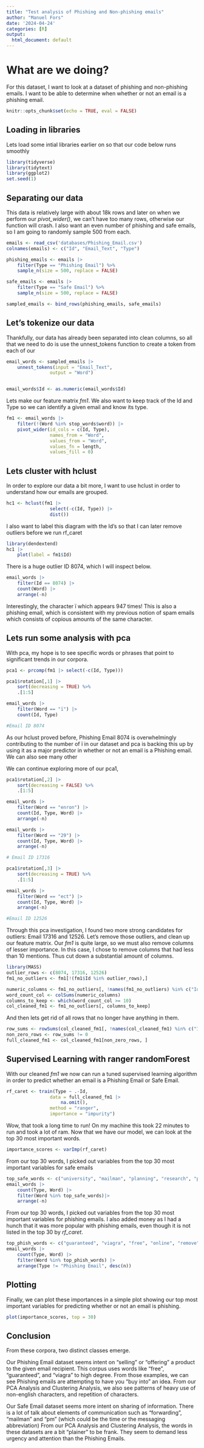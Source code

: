 ```yaml
---
title: "Test analysis of Phishing and Non-phishing emails"
author: "Manuel Fors"
date: '2024-04-24'
categories: [R]
output: 
  html_document: default
---
```


# What are we doing?
For this dataset, I want to look at a dataset of phishing and non-phishing emails. 
I want to be able to determine when whether or not an email is a phishing email.
```r

knitr::opts_chunk$set(echo = TRUE, eval = FALSE)
```

## Loading in libraries 
Lets load some intial libraries earlier on so that our code below runs smoothly
```r
library(tidyverse)
library(tidytext)
library(ggplot2) 
set.seed(1)
```

## Separating our data 
This data is relatively large with about 18k rows and later on when we perform our *pivot_wider()*, we can't have too many 
rows, otherwise our function will crash. I also want an even number of phishing and safe emails, so I am going to randomly sample 500 from each.

```r
emails <- read_csv('databases/Phishing_Email.csv')
colnames(emails) <- c("Id", "Email_Text", "Type")

phishing_emails <- emails |> 
    filter(Type == "Phishing Email") %>%
    sample_n(size = 500, replace = FALSE)

safe_emails <- emails |> 
    filter(Type == "Safe Email") %>% 
    sample_n(size = 500, replace = FALSE)

sampled_emails <- bind_rows(phishing_emails, safe_emails)
```

## Let's tokenize our data 
Thankfully, our data has already been separated into clean columns, so all that we need to do is use the unnest_tokens function
to create a token from each of our
```r
email_words <- sampled_emails |>
    unnest_tokens(input = "Email_Text",
                output = "Word")


email_words$Id <- as.numeric(email_words$Id)
```

Lets make our feature matrix *fm1*. We also want to keep track of the Id and Type so we can identify a given email and know its type.
```r
fm1 <- email_words |> 
    filter(!(Word %in% stop_words$word)) |>
    pivot_wider(id_cols = c(Id, Type),
                names_from = "Word", 
                values_from = "Word",
                values_fn = length,
                values_fill = 0)

```

## Lets cluster with hclust
In order to explore our data a bit more, I want to use hclust in order to understand how our emails are grouped. 

```r
hc1 <- hclust(fm1 |>
                select(-c(Id, Type)) |>
                dist())
```

I also want to label this diagram with the Id's so that I can later remove outliers before we run rf_caret
```r
library(dendextend)
hc1 |> 
    plot(label = fm1$Id)
```

There is a huge outlier ID 8074, which I will inspect below.
```r
email_words |> 
    filter(Id == 8074) |>
    count(Word) |>
    arrange(-n)
```
Interestingly, the character ï which appears 947 times! This is also a phishing email, which is consistent with
my previous notion of spam emails which consists of copious amounts of the same character. 

## Lets run some analysis with pca 
With pca, my hope is to see specific words or phrases that point to significant trends in our corpora. 

```r
pca1 <- prcomp(fm1 |> select(-c(Id, Type)))
```

```r
pca1$rotation[,1] |>
    sort(decreasing = TRUE) %>%
    .[1:5]

email_words |>
    filter(Word == "ï") |>
    count(Id, Type)

#Email ID 8074

```
As our hclust proved before, Phishing Email 8074 is overwhelmingly contributing to the number of 
ï in our dataset and pca is backing this up by using it as a major predictor in whether or not an email is 
a Phishing email. We can also see many other 

We can continue exploring more of our pca1, 

```r
pca1$rotation[,2] |>
    sort(decreasing = FALSE) %>%
    .[1:5]

email_words |> 
    filter(Word == "enron") |>
    count(Id, Type, Word) |>
    arrange(-n)

email_words |> 
    filter(Word == "29") |>
    count(Id, Type, Word) |>
    arrange(-n)

# Email ID 17316

pca1$rotation[,3] |>
    sort(decreasing = TRUE) %>%
    .[1:5]

email_words |> 
    filter(Word == "ect") |>
    count(Id, Type, Word) |>
    arrange(-n)

#Email ID 12526

```
Through this pca investigation, I found two more strong candidates for outliers: Email 17316 and 12526.
Let's remove those outliers, and clean up our feature matrix. Our *fm1* is quite large, so we must also remove columns of lesser importance. 
In this case, I chose to remove columns that had less than 10 mentions. Thus cut down a substantial amount of columns. 
```r
library(MASS) 
outlier_rows <- c(8074, 17316, 12526)
fm1_no_outliers <- fm1[!(fm1$Id %in% outlier_rows),]

numeric_columns <- fm1_no_outliers[, !names(fm1_no_outliers) %in% c("Id", "Type")]
word_count_col <- colSums(numeric_columns) 
columns_to_keep <- which(word_count_col >= 10)
col_cleaned_fm1 <- fm1_no_outliers[, columns_to_keep]

```

And then lets get rid of all rows that no longer have anything in them.
```r
row_sums <- rowSums(col_cleaned_fm1[, !names(col_cleaned_fm1) %in% c("Id", "Type")]) # nolint
non_zero_rows <- row_sums != 0
full_cleaned_fm1 <- col_cleaned_fm1[non_zero_rows, ]
```

## Supervised Learning with ranger randomForest 
With our cleaned *fm1* we now can run a tuned supervised learning algorithm in order to predict whether an email 
is a Phishing Email or Safe Email.
```r
rf_caret <- train(Type ~ .-Id,
                data = full_cleaned_fm1 |>
                    na.omit(),
                method = "ranger",
                importance = "impurity")
```
Wow, that took a long time to run! On my machine this took 22 minutes to run and took a lot of ram. 
Now that we have our model, we can look at the top 30 most important words.

```r
importance_scores <- varImp(rf_caret)
```


From our top 30 words, I picked out variables from the top 30 most important variables for safe emails

```r
top_safe_words <- c("university", "mailman", "planning", "research", "pm", "forwarded")
email_words |>
    count(Type, Word) |>
    filter(Word %in% top_safe_words)|>
    arrange(-n)
```

From our top 30 words, I picked out variables from the top 30 most important variables for phishing emails. 
I also added money as I had a hunch that it was more popular with phishing emails, even though it is not listed in the top 30 
by *rf_caret*.
```r
top_phish_words <- c("guaranteed", "viagra", "free", "online", "remove", "money")
email_words |>
    count(Type, Word) |>
    filter(Word %in% top_phish_words) |>
    arrange(Type != "Phishing Email", desc(n))
```
## Plotting 
Finally, we can plot these importances in a simple plot showing our top most important variables for predicting whether or not 
an email is phishing.
```r
plot(importance_scores, top = 30)
```

## Conclusion
From these corpora, two distinct classes emerge. 

Our Phishing Email dataset seems intent on "selling" or "offering" a product to the given email recipient.
This corpus uses words like "free", "guaranteed", and "viagra" to high degree. From those examples, we can see Phishing emails are attempting to have you "buy into" 
an idea.  From our PCA Analysis and Clustering Analysis, we also see patterns of heavy use of non-english characters, and repetition of characters. 

Our Safe Email dataset seems more intent on sharing of information. There is a lot of talk about elements of communication such as "forwarding", "mailman" and "pm" (which could be the time or the messaging abbreviation)
From our PCA Analysis and Clustering Analysis, the words in these datasets are a bit "plainer" to be frank. They seem to demand less urgency and attention than 
the Phishing Emails. 